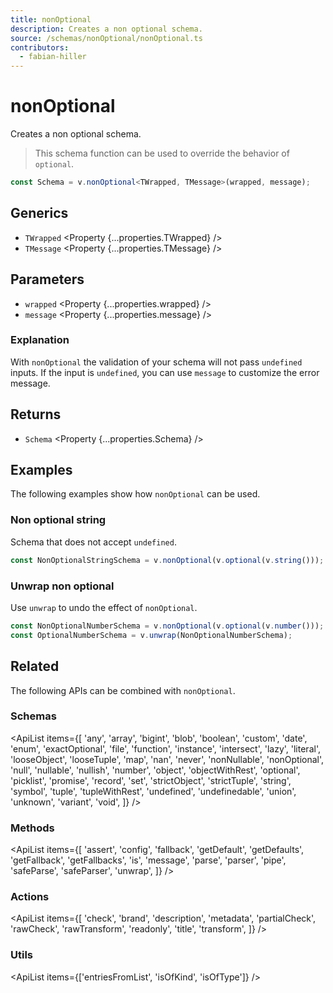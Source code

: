 ```yaml
---
title: nonOptional
description: Creates a non optional schema.
source: /schemas/nonOptional/nonOptional.ts
contributors:
  - fabian-hiller
---
```



# nonOptional

Creates a non optional schema.

> This schema function can be used to override the behavior of <Link href="../optional/">`optional`</Link>.

```ts
const Schema = v.nonOptional<TWrapped, TMessage>(wrapped, message);
```

## Generics

- `TWrapped` <Property {...properties.TWrapped} />
- `TMessage` <Property {...properties.TMessage} />

## Parameters

- `wrapped` <Property {...properties.wrapped} />
- `message` <Property {...properties.message} />

### Explanation

With `nonOptional` the validation of your schema will not pass `undefined` inputs. If the input is `undefined`, you can use `message` to customize the error message.

## Returns

- `Schema` <Property {...properties.Schema} />

## Examples

The following examples show how `nonOptional` can be used.

### Non optional string

Schema that does not accept `undefined`.

```ts
const NonOptionalStringSchema = v.nonOptional(v.optional(v.string()));
```

### Unwrap non optional

Use <Link href="../unwrap/">`unwrap`</Link> to undo the effect of `nonOptional`.

```ts
const NonOptionalNumberSchema = v.nonOptional(v.optional(v.number()));
const OptionalNumberSchema = v.unwrap(NonOptionalNumberSchema);
```

## Related

The following APIs can be combined with `nonOptional`.

### Schemas

<ApiList
  items={[
    'any',
    'array',
    'bigint',
    'blob',
    'boolean',
    'custom',
    'date',
    'enum',
    'exactOptional',
    'file',
    'function',
    'instance',
    'intersect',
    'lazy',
    'literal',
    'looseObject',
    'looseTuple',
    'map',
    'nan',
    'never',
    'nonNullable',
    'nonOptional',
    'null',
    'nullable',
    'nullish',
    'number',
    'object',
    'objectWithRest',
    'optional',
    'picklist',
    'promise',
    'record',
    'set',
    'strictObject',
    'strictTuple',
    'string',
    'symbol',
    'tuple',
    'tupleWithRest',
    'undefined',
    'undefinedable',
    'union',
    'unknown',
    'variant',
    'void',
  ]}
/>

### Methods

<ApiList
  items={[
    'assert',
    'config',
    'fallback',
    'getDefault',
    'getDefaults',
    'getFallback',
    'getFallbacks',
    'is',
    'message',
    'parse',
    'parser',
    'pipe',
    'safeParse',
    'safeParser',
    'unwrap',
  ]}
/>

### Actions

<ApiList
  items={[
    'check',
    'brand',
    'description',
    'metadata',
    'partialCheck',
    'rawCheck',
    'rawTransform',
    'readonly',
    'title',
    'transform',
  ]}
/>

### Utils

<ApiList items={['entriesFromList', 'isOfKind', 'isOfType']} />
